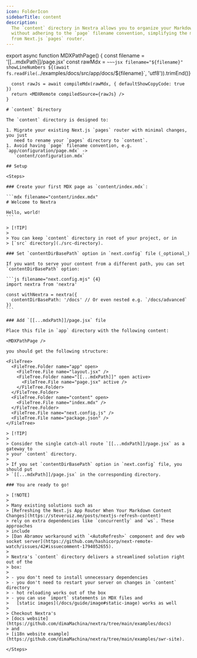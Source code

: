 ```yaml
---
icon: FolderIcon
sidebarTitle: content
description:
  The `content` directory in Nextra allows you to organize your Markdown files
  without adhering to the `page` filename convention, simplifying the migration
  from Next.js `pages` router.
---
```



export async function MDXPathPage() {
  const filename = '[[...mdxPath]]/page.jsx'
  const rawMdx = `~~~jsx filename="${filename}" showLineNumbers
${(await fs.readFile(`../examples/docs/src/app/docs/${filename}`, 'utf8')).trimEnd()}
~~~`
  const rawJs = await compileMdx(rawMdx, { defaultShowCopyCode: true })
  return <MDXRemote compiledSource={rawJs} />
}

# `content` Directory

The `content` directory is designed to:

1. Migrate your existing Next.js `pages` router with minimal changes, you just
   need to rename your `pages` directory to `content`.
1. Avoid having `page` filename convention, e.g. `app/configuration/page.mdx` ->
   `content/configuration.mdx`

## Setup

<Steps>

### Create your first MDX page as `content/index.mdx`:

```mdx filename="content/index.mdx"
# Welcome to Nextra

Hello, world!
```

> [!TIP]
>
> You can keep `content` directory in root of your project, or in
> [`src` directory](./src-directory).

### Set `contentDirBasePath` option in `next.config` file (_optional_)

If you want to serve your content from a different path, you can set
`contentDirBasePath` option:

```js filename="next.config.mjs" {4}
import nextra from 'nextra'

const withNextra = nextra({
  contentDirBasePath: '/docs' // Or even nested e.g. `/docs/advanced`
})
```

### Add `[[...mdxPath]]/page.jsx` file

Place this file in `app` directory with the following content:

<MDXPathPage />

you should get the following structure:

<FileTree>
  <FileTree.Folder name="app" open>
    <FileTree.File name="layout.jsx" />
    <FileTree.Folder name="[[...mdxPath]]" open active>
      <FileTree.File name="page.jsx" active />
    </FileTree.Folder>
  </FileTree.Folder>
  <FileTree.Folder name="content" open>
    <FileTree.File name="index.mdx" />
  </FileTree.Folder>
  <FileTree.File name="next.config.js" />
  <FileTree.File name="package.json" />
</FileTree>

> [!TIP]
>
> Consider the single catch-all route `[[...mdxPath]]/page.jsx` as a gateway to
> your `content` directory.
>
> If you set `contentDirBasePath` option in `next.config` file, you should put
> `[[...mdxPath]]/page.jsx` in the corresponding directory.

### You are ready to go!

> [!NOTE]
>
> Many existing solutions such as
> [Refreshing the Next.js App Router When Your Markdown Content Changes](https://steveruiz.me/posts/nextjs-refresh-content)
> rely on extra dependencies like `concurrently` and `ws`. These approaches
> include
> [Dan Abramov workaround with `<AutoRefresh>` component and dev web socket server](https://github.com/hashicorp/next-remote-watch/issues/42#issuecomment-1794052655).
>
> Nextra's `content` directory delivers a streamlined solution right out of the
> box:
>
> - you don't need to install unnecessary dependencies
> - you don't need to restart your server on changes in `content` directory
> - hot reloading works out of the box
> - you can use `import` statements in MDX files and
>   [static images](/docs/guide/image#static-image) works as well
>
> Checkout Nextra's
> [docs website](https://github.com/dimaMachina/nextra/tree/main/examples/docs)
> and
> [i18n website example](https://github.com/dimaMachina/nextra/tree/main/examples/swr-site).

</Steps>
